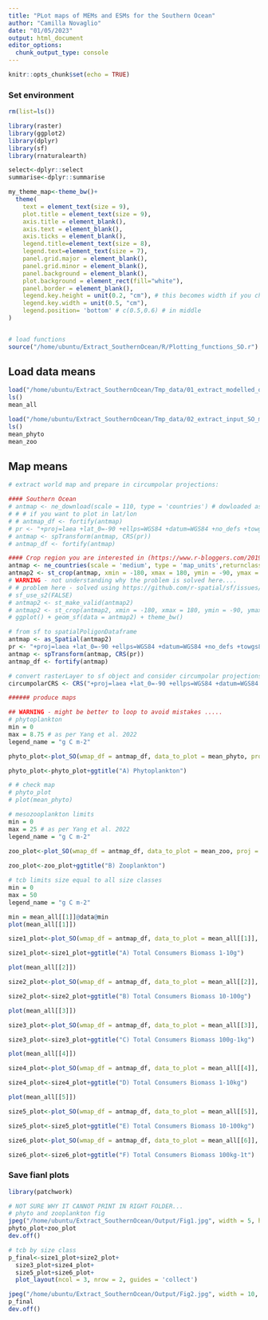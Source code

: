 ```yaml
---
title: "PLot maps of MEMs and ESMs for the Southern Ocean"
author: "Camilla Novaglio"
date: "01/05/2023"
output: html_document
editor_options: 
  chunk_output_type: console
---
```


```r
knitr::opts_chunk$set(echo = TRUE)
```

### Set environment 

```r

rm(list=ls())

library(raster) 
library(ggplot2) 
library(dplyr)
library(sf)
library(rnaturalearth)

select<-dplyr::select
summarise<-dplyr::summarise

my_theme_map<-theme_bw()+ 
  theme(
    text = element_text(size = 9), 
    plot.title = element_text(size = 9),
    axis.title = element_blank(),
    axis.text = element_blank(),
    axis.ticks = element_blank(),
    legend.title=element_text(size = 8), 
    legend.text=element_text(size = 7),
    panel.grid.major = element_blank(),
    panel.grid.minor = element_blank(), 
    panel.background = element_blank(),
    plot.background = element_rect(fill="white"),
    panel.border = element_blank(),
    legend.key.height = unit(0.2, "cm"), # this becomes width if you choose bottom position
    legend.key.width = unit(0.5, "cm"), 
    legend.position= 'bottom' # c(0.5,0.6) # in middle
)


# load functions 
source("/home/ubuntu/Extract_SouthernOcean/R/Plotting_functions_SO.r")

```

## Load data means 

```r

load("/home/ubuntu/Extract_SouthernOcean/Tmp_data/01_extract_modelled_data_SO_means.RData")
ls()
mean_all

load("/home/ubuntu/Extract_SouthernOcean/Tmp_data/02_extract_input_SO_means.RData")
ls()
mean_phyto
mean_zoo

```

## Map means 

```r

# extract world map and prepare in circumpolar projections:  

#### Southern Ocean 
# antmap <- ne_download(scale = 110, type = 'countries') # dowloaded as spatialPoligonDataframe
# # # if you want to plot in lat/lon 
# # antmap_df <- fortify(antmap)
# pr <- "+proj=laea +lat_0=-90 +ellps=WGS84 +datum=WGS84 +no_defs +towgs84=0,0,0"   
# antmap <- spTransform(antmap, CRS(pr)) 
# antmap_df <- fortify(antmap)

#### Crop region you are interested in (https://www.r-bloggers.com/2019/04/zooming-in-on-maps-with-sf-and-ggplot2/)
antmap <- ne_countries(scale = 'medium', type = 'map_units',returnclass = 'sf') # dowloaded as simple feature
antmap2 <- st_crop(antmap, xmin = -180, xmax = 180, ymin = -90, ymax = -40) # if you do -35 you get the same land plot as Yang. et al. 2022
# WARNING - not understanding why the problem is solved here.... 
# # problem here - solved using https://github.com/r-spatial/sf/issues/1902
# sf_use_s2(FALSE)
# antmap2 <- st_make_valid(antmap2)
# antmap2 <- st_crop(antmap2, xmin = -180, xmax = 180, ymin = -90, ymax = -50)
# ggplot() + geom_sf(data = antmap2) + theme_bw()

# from sf to spatialPoligonDataframe 
antmap <- as_Spatial(antmap2)
pr <- "+proj=laea +lat_0=-90 +ellps=WGS84 +datum=WGS84 +no_defs +towgs84=0,0,0"   
antmap <- spTransform(antmap, CRS(pr)) 
antmap_df <- fortify(antmap)

# convert rasterLayer to sf object and consider circumpolar projections within function
circumpolarCRS <- CRS("+proj=laea +lat_0=-90 +ellps=WGS84 +datum=WGS84 +no_defs +towgs84=0,0,0")

###### produce maps 

## WARNING - might be better to loop to avoid mistakes ..... 
# phytoplankton  
min = 0
max = 8.75 # as per Yang et al. 2022 
legend_name = "g C m-2"

phyto_plot<-plot_SO(wmap_df = antmap_df, data_to_plot = mean_phyto, proj = circumpolarCRS, legend_name = legend_name, min = mean_phyto@data@min, max = mean_phyto@data@max)

phyto_plot<-phyto_plot+ggtitle("A) Phytoplankton")

# # check map
# phyto_plot
# plot(mean_phyto)

# mesozooplankton limits 
min = 0
max = 25 # as per Yang et al. 2022 
legend_name = "g C m-2"
  
zoo_plot<-plot_SO(wmap_df = antmap_df, data_to_plot = mean_zoo, proj = circumpolarCRS, legend_name = legend_name, min = mean_zoo@data@min, max = mean_zoo@data@max) # almost empty high number so adjustng the range

zoo_plot<-zoo_plot+ggtitle("B) Zooplankton")

# tcb limits size equal to all size classes 
min = 0
max = 50 
legend_name = "g C m-2"

min = mean_all[[1]]@data@min
plot(mean_all[[1]])

size1_plot<-plot_SO(wmap_df = antmap_df, data_to_plot = mean_all[[1]], proj = circumpolarCRS, legend_name = legend_name, min = 0.5, max = 5)

size1_plot<-size1_plot+ggtitle("A) Total Consumers Biomass 1-10g")

plot(mean_all[[2]])

size2_plot<-plot_SO(wmap_df = antmap_df, data_to_plot = mean_all[[2]], proj = circumpolarCRS, legend_name = legend_name, min =  0.5, max = 5)

size2_plot<-size2_plot+ggtitle("B) Total Consumers Biomass 10-100g")

plot(mean_all[[3]])

size3_plot<-plot_SO(wmap_df = antmap_df, data_to_plot = mean_all[[3]], proj = circumpolarCRS, legend_name = legend_name, min =  0.5, max = 5)

size3_plot<-size3_plot+ggtitle("C) Total Consumers Biomass 100g-1kg")

plot(mean_all[[4]])

size4_plot<-plot_SO(wmap_df = antmap_df, data_to_plot = mean_all[[4]], proj = circumpolarCRS, legend_name = legend_name, min =  0.5, max = 5)

size4_plot<-size4_plot+ggtitle("D) Total Consumers Biomass 1-10kg")

plot(mean_all[[5]])

size5_plot<-plot_SO(wmap_df = antmap_df, data_to_plot = mean_all[[5]], proj = circumpolarCRS, legend_name = legend_name, min =  0.5, max = 5)

size5_plot<-size5_plot+ggtitle("E) Total Consumers Biomass 10-100kg")

size6_plot<-plot_SO(wmap_df = antmap_df, data_to_plot = mean_all[[6]], proj = circumpolarCRS, legend_name = legend_name, min =  0.5, max = 5)

size6_plot<-size6_plot+ggtitle("F) Total Consumers Biomass 100kg-1t")

```

### Save fianl plots 

```r

library(patchwork)

# NOT SURE WHY IT CANNOT PRINT IN RIGHT FOLDER...
# phyto and zooplankton fig 
jpeg("/home/ubuntu/Extract_SouthernOcean/Output/Fig1.jpg", width = 5, height = 5, units = "in", res = 300, bg = "transparent")
phyto_plot+zoo_plot
dev.off()

# tcb by size class 
p_final<-size1_plot+size2_plot+
  size3_plot+size4_plot+
  size5_plot+size6_plot+
  plot_layout(ncol = 3, nrow = 2, guides = 'collect')

jpeg("/home/ubuntu/Extract_SouthernOcean/Output/Fig2.jpg", width = 10, height = 10, units = "in", res = 300, bg = "transparent")
p_final
dev.off()

```


